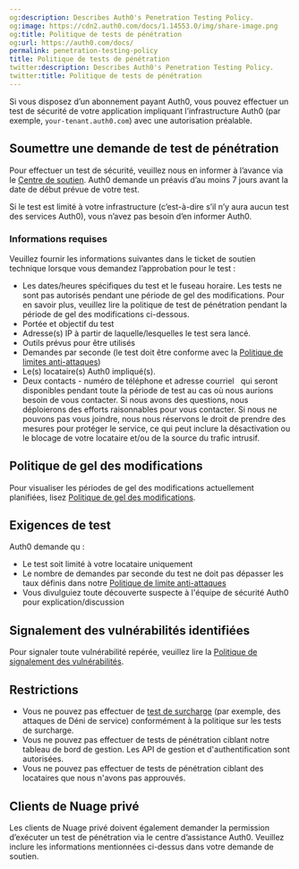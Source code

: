 ```yaml
---
og:description: Describes Auth0's Penetration Testing Policy.
og:image: https://cdn2.auth0.com/docs/1.14553.0/img/share-image.png
og:title: Politique de tests de pénétration
og:url: https://auth0.com/docs/
permalink: penetration-testing-policy
title: Politique de tests de pénétration
twitter:description: Describes Auth0's Penetration Testing Policy.
twitter:title: Politique de tests de pénétration
---
```


Si vous disposez d’un abonnement payant Auth0, vous pouvez effectuer un test de sécurité de votre application impliquant l’infrastructure Auth0 (par exemple, `your-tenant.auth0.com`) avec une autorisation préalable.

## Soumettre une demande de test de pénétration

Pour effectuer un test de sécurité, veuillez nous en informer à l’avance via le [Centre de soutien](%24%7Benv.DOMAIN_URL_SUPPORT%7D). Auth0 demande un préavis d’au moins 7 jours avant la date de début prévue de votre test.

Si le test est limité à votre infrastructure (c’est-à-dire s’il n’y aura aucun test des services Auth0), vous n’avez pas besoin d’en informer Auth0.

### Informations requises

Veuillez fournir les informations suivantes dans le ticket de soutien technique lorsque vous demandez l’approbation pour le test :

* Les dates/heures spécifiques du test et le fuseau horaire. Les tests ne sont pas autorisés pendant une période de gel des modifications. Pour en savoir plus, veuillez lire la politique de test de pénétration pendant la période de gel des modifications ci-dessous.
* Portée et objectif du test
* Adresse(s) IP à partir de laquelle/lesquelles le test sera lancé.
* Outils prévus pour être utilisés
* Demandes par seconde (le test doit être conforme avec la [Politique de limites anti-attaques](/support/policies/rate-limit-policy))
* Le(s) locataire(s) Auth0 impliqué(s).
* Deux contacts - numéro de téléphone et adresse courriel   qui seront disponibles pendant toute la période de test au cas où nous aurions besoin de vous contacter. Si nous avons des questions, nous déploierons des efforts raisonnables pour vous contacter. Si nous ne pouvons pas vous joindre, nous nous réservons le droit de prendre des mesures pour protéger le service, ce qui peut inclure la désactivation ou le blocage de votre locataire et/ou de la source du trafic intrusif.

## Politique de gel des modifications



Pour visualiser les périodes de gel des modifications actuellement planifiées, lisez [Politique de gel des modifications](/change-freeze-policy).

## Exigences de test

Auth0 demande qu :

* Le test soit limité à votre locataire uniquement
* Le nombre de demandes par seconde du test ne doit pas dépasser les taux définis dans notre [Politique de limite anti-attaques](/support/policies/rate-limit-policy)
* Vous divulguiez toute découverte suspecte à l'équipe de sécurité Auth0 pour explication/discussion

## Signalement des vulnérabilités identifiées

Pour signaler toute vulnérabilité repérée, veuillez lire la [Politique de signalement des vulnérabilités](https://www.okta.com/vulnerability-reporting-policy/).

## Restrictions

* Vous ne pouvez pas effectuer de [test de surcharge](/support/policies/load-testing-policy) (par exemple, des attaques de Déni de service) conformément à la politique sur les tests de surcharge.
* Vous ne pouvez pas effectuer de tests de pénétration ciblant notre tableau de bord de gestion. Les API de gestion et d'authentification sont autorisées.
* Vous ne pouvez pas effectuer de tests de pénétration ciblant des locataires que nous n'avons pas approuvés.

## Clients de Nuage privé

Les clients de Nuage privé doivent également demander la permission d’exécuter un test de pénétration via le centre d’assistance Auth0. Veuillez inclure les informations mentionnées ci-dessus dans votre demande de soutien.